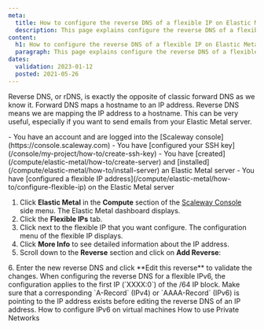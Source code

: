 ```yaml
---
meta:
  title: How to configure the reverse DNS of a flexible IP on Elastic Metal servers
  description: This page explains configure the reverse DNS of a flexible IP on Elastic Metal servers
content:
  h1: How to configure the reverse DNS of a flexible IP on Elastic Metal servers
  paragraph: This page explains configure the reverse DNS of a flexible IP on Elastic Metal servers
dates:
  validation: 2023-01-12
  posted: 2021-05-26
---
```


Reverse DNS, or rDNS, is exactly the opposite of classic forward DNS as we know it. Forward DNS maps a hostname to an IP address. Reverse DNS means we are mapping the IP address to a hostname. This can be very useful, especially if you want to send emails from your Elastic Metal server.

<Message type="requirement">
- You have an account and are logged into the [Scaleway console](https://console.scaleway.com)  
- You have [configured your SSH key](/console/my-project/how-to/create-ssh-key)
- You have [created](/compute/elastic-metal/how-to/create-server) and [installed](/compute/elastic-metal/how-to/install-server) an Elastic Metal server
- You have [configured a flexible IP address](/compute/elastic-metal/how-to/configure-flexible-ip) on the Elastic Metal server
</Message>

1. Click **Elastic Metal** in the **Compute** section of the [Scaleway Console](https://console.scaleway.com) side menu. The Elastic Metal dashboard displays.
2. Click the **Flexible IPs** tab. 
3. Click <Icon name="more" /> next to the flexible IP that you want configure. The configuration menu of the flexible IP displays. 
4. Click **More Info** to see detailed information about the IP address.
5. Scroll down to the **Reverse** section and click on **Add Reverse**:
  <Lightbox src="scaleway-flexip_reverse.webp" alt="" />
6. Enter the new reverse DNS and click **Edit this reverse** to validate the changes.
<Message type="important">
  When configuring the reverse DNS for a flexible IPv6, the configuration applies to the first IP (`XXXX:0`) of the /64 IP block.
</Message>

<Message type="note">
  Make sure that a corresponding `A-Record` (IPv4) or `AAAA-Record` (IPv6) is pointing to the IP address exists before editing the reverse DNS of an IP address.
</Message>


<Navigation title="See Also">
  <PreviousButton to="/compute/elastic-metal/how-to/configure-ipv6-hypervisor/">How to configure IPv6 on virtual machines</PreviousButton>
  <NextButton to="/compute/elastic-metal/how-to/use-private-networks/">How to use Private Networks</NextButton>
</Navigation>

